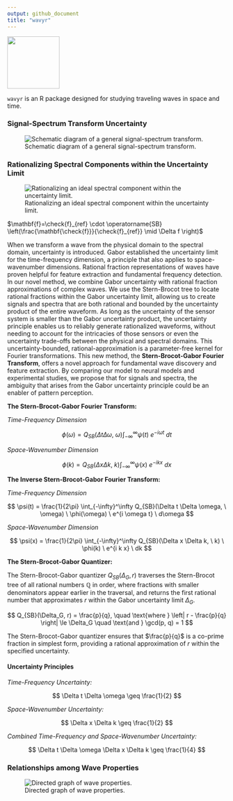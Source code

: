 ```yaml
---
output: github_document
title: "wavyr"
---
```


![](man/figures/wavyr_logo.png){ width=120px align=right }

`wavyr` is an R package designed for studying traveling waves in space and time.

### Signal-Spectrum Transform Uncertainty

![Schematic diagram of a general signal-spectrum transform.](man/figures/signals_spectra_schematic.png)

### Rationalizing Spectral Components within the Uncertainty Limit

![Rationalizing an ideal spectral component within the uncertainty limit.](man/figures/rationalize_within_uncertainty.png)

$\mathbf{f}=\check{f}_{ref} \cdot \operatorname{SB} \left(\frac{\mathbf{\check{f}}}{\check{f}_{ref}} \mid \Delta f \right)$

When we transform a wave from the physical domain to the spectral domain, uncertainty is introduced. Gabor established the uncertainty limit for the time-frequency dimension, a principle that also applies to space-wavenumber dimensions. Rational fraction representations of waves have proven helpful for feature extraction and fundamental frequency detection. In our novel method, we combine Gabor uncertainty with rational fraction approximations of complex waves. We use the Stern-Brocot tree to locate rational fractions within the Gabor uncertainty limit, allowing us to create signals and spectra that are both rational and bounded by the uncertainty product of the entire waveform. As long as the uncertainty of the sensor system is smaller than the Gabor uncertainty product, the uncertainty principle enables us to reliably generate rationalized waveforms, without needing to account for the intricacies of those sensors or even the uncertainty trade-offs between the physical and spectral domains. This uncertainty-bounded, rational-approximation is a parameter-free kernel for Fourier transformations. This new method, the **Stern-Brocot-Gabor Fourier Transform**, offers a novel approach for fundamental wave discovery and feature extraction. By comparing our model to neural models and experimental studies, we propose that for signals and spectra, the ambiguity that arises from the Gabor uncertainty principle could be an enabler of pattern perception.

**The Stern-Brocot-Gabor Fourier Transform:**

*Time-Frequency Dimension*

$$
\phi(\omega) = Q_{SB}(\Delta t \Delta \omega, \ \omega) \int_{-\infty}^\infty \psi(t) \ e^{-i \omega t} \ dt
$$

*Space-Wavenumber Dimension*

$$
\phi(k) = Q_{SB}(\Delta x \Delta k, \ k) \int_{-\infty}^\infty \psi(x) \ e^{-i k x} \ dx
$$

**The Inverse Stern-Brocot-Gabor Fourier Transform:**

*Time-Frequency Dimension*

$$
\psi(t) = \frac{1}{2\pi} \int_{-\infty}^\infty Q_{SB}(\Delta t \Delta \omega, \ \omega) \ \phi(\omega) \ e^{i \omega t} \ d\omega
$$

*Space-Wavenumber Dimension*

$$
\psi(x) = \frac{1}{2\pi} \int_{-\infty}^\infty Q_{SB}(\Delta x \Delta k, \ k) \ \phi(k) \ e^{i k x} \ dk
$$

**The Stern-Brocot-Gabor Quantizer:**

The Stern-Brocot-Gabor quantizer $Q_{SB}(\Delta_G, r)$ traverses the Stern-Brocot tree of all rational numbers $\mathbb{Q}$ in order, where fractions with smaller denominators appear earlier in the traversal, and returns the first rational number that approximates $r$ within the Gabor uncertainty limit $\Delta_G$.

$$
Q_{SB}(\Delta_G, r) = \frac{p}{q}, \quad \text{where } \left| r - \frac{p}{q} \right| \le \Delta_G \quad \text{and } \gcd(p, q) = 1
$$

The Stern-Brocot-Gabor quantizer ensures that $\frac{p}{q}$ is a co-prime fraction in simplest form, providing a rational approximation of $r$ within the specified uncertainty.

#### Uncertainty Principles

*Time-Frequency Uncertainty:*

$$
\Delta t \Delta \omega \geq \frac{1}{2}
$$

*Space-Wavenumber Uncertainty:*

$$
\Delta x \Delta k \geq \frac{1}{2}
$$

*Combined Time-Frequency and Space-Wavenumber Uncertainty:*

$$
\Delta t \Delta \omega \Delta x \Delta k \geq \frac{1}{4}
$$

### Relationships among Wave Properties

![Directed graph of wave properties.](man/figures/wave_properties_directed_graph.png)

